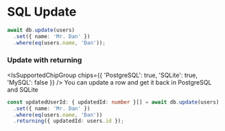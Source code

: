 
# SQL Update

```typescript copy
await db.update(users)
  .set({ name: 'Mr. Dan' })
  .where(eq(users.name, 'Dan'));
```

### Update with returning
<IsSupportedChipGroup chips={{ 'PostgreSQL': true, 'SQLite': true, 'MySQL': false }} />
You can update a row and get it back in PostgreSQL and SQLite
```typescript copy
const updatedUserId: { updatedId: number }[] = await db.update(users)
  .set({ name: 'Mr. Dan' })
  .where(eq(users.name, 'Dan'))
  .returning({ updatedId: users.id });
```